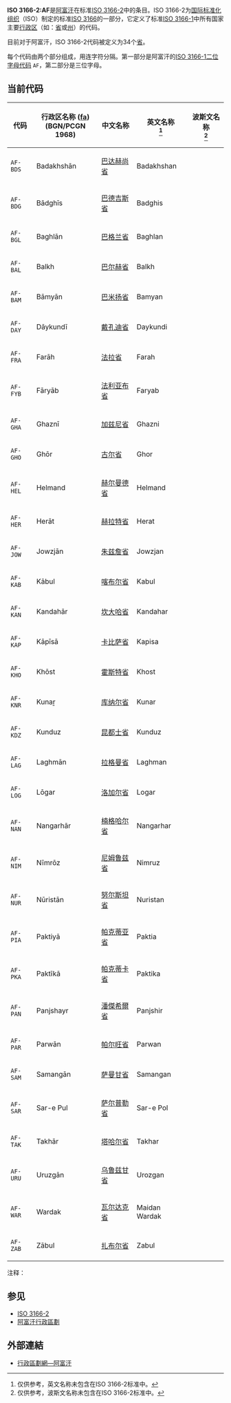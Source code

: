 '''ISO 3166-2:AF'''是[[阿富汗|阿富汗]]在标准[[ISO_3166-2|ISO 3166-2]]中的条目。ISO 3166-2为[[国际标准化组织|国际标准化组织]]（ISO）制定的标准[[ISO_3166|ISO 3166]]的一部分，它定义了标准[[ISO_3166-1|ISO 3166-1]]中所有国家主要[[行政区划|行政区]]（如：[[省_(行政區劃)|省]]或[[联邦制国家成员|州]]）的代码。

目前对于阿富汗，ISO 3166-2代码被定义为34个[[阿富汗行政區劃|省]]。

每个代码由两个部分组成，用连字符分隔。第一部分是阿富汗的[[ISO_3166-1二位字母代码|ISO 3166-1二位字母代码]] <tt>AF</tt>，第二部分是三位字母。

==当前代码==

{| class="wikitable sortable"
|-
! 代码
! 行政区名称 ([[波斯语|fa]])<br />(BGN/PCGN 1968)
! 中文名称
! 英文名称<br /><ref group="note">仅供参考，英文名称未包含在ISO 3166-2标准中。</ref> 
! 波斯文名称<br /><ref group="note">仅供参考，波斯文名称未包含在ISO 3166-2标准中。</ref>
|-
|<code>AF-BDS</code> || Badakhshān || [[巴达赫尚省|巴达赫尚省]] || Badakhshan || {{lang|fa|بدخشان}}
|-
|<code>AF-BDG</code> || Bādghīs    || [[巴德吉斯省|巴德吉斯省]] || Badghis    || {{lang|fa|بادغیس}}
|-
|<code>AF-BGL</code> || Baghlān    || [[巴格兰省|巴格兰省]]   || Baghlan    || {{lang|fa|بغلان}}
|-
|<code>AF-BAL</code> || Balkh      || [[巴尔赫省|巴尔赫省]]   || Balkh      || {{lang|fa|بلخ}}
|-
|<code>AF-BAM</code> || Bāmyān     || [[巴米扬省|巴米扬省]]   || Bamyan     || {{lang|fa|بامیان}}
|-
|<code>AF-DAY</code> || Dāykundī   || [[戴孔迪省|戴孔迪省]]   || Daykundi   || {{lang|fa|دایکندی}}
|-
|<code>AF-FRA</code> || Farāh      || [[法拉省|法拉省]]     || Farah      || {{lang|fa|فراه}}   
|-                                            
|<code>AF-FYB</code> || Fāryāb     || [[法利亚布省|法利亚布省]] || Faryab     || {{lang|fa|فاریاب}} 
|-                                            
|<code>AF-GHA</code> || Ghaznī     || [[加兹尼省|加兹尼省]]   || Ghazni     || {{lang|fa|غزنى}}   
|-                                             
|<code>AF-GHO</code> || Ghōr       || [[古尔省|古尔省]]     || Ghor       || {{lang|fa|غور}}    
|-                                            
|<code>AF-HEL</code> || Helmand    || [[赫尔曼德省|赫尔曼德省]] || Helmand    || {{lang|fa|هلمند}}  
|-                                            
|<code>AF-HER</code> || Herāt      || [[赫拉特省|赫拉特省]]   || Herat      || {{lang|fa|هرات}}   
|-                                            
|<code>AF-JOW</code> || Jowzjān    || [[朱兹詹省|朱兹詹省]]   || Jowzjan    || {{lang|fa|جوزجان}} 
|-                                            
|<code>AF-KAB</code> || Kābul      || [[喀布尔省|喀布尔省]]   || Kabul      || {{lang|fa|کابل}}   
|-                                            
|<code>AF-KAN</code> || Kandahār   || [[坎大哈省|坎大哈省]]   || Kandahar   || {{lang|fa|قندهار}} 
|-                                            
|<code>AF-KAP</code> || Kāpīsā     || [[卡比萨省|卡比萨省]]   || Kapisa     || {{lang|fa|کاپيسا}} 
|-                                            
|<code>AF-KHO</code> || Khōst      || [[霍斯特省|霍斯特省]]   || Khost      || {{lang|fa|خوست}}   
|-                                            
|<code>AF-KNR</code> || Kunaṟ      || [[库纳尔省|库纳尔省]]   || Kunar      || {{lang|fa|کنر}}    
|-                                            
|<code>AF-KDZ</code> || Kunduz     || [[昆都士省|昆都士省]]   || Kunduz     || {{lang|fa|کندز}}   
|-                                            
|<code>AF-LAG</code> || Laghmān    || [[拉格曼省|拉格曼省]]   || Laghman    || {{lang|fa|لغمان}}  
|-                                            
|<code>AF-LOG</code> || Lōgar      || [[洛加尔省|洛加尔省]]   || Logar      || {{lang|fa|لوگر}}   
|-                                            
|<code>AF-NAN</code> || Nangarhār  || [[楠格哈尔省|楠格哈尔省]] || Nangarhar  || {{lang|fa|ننگرهار}}
|-                                            
|<code>AF-NIM</code> || Nīmrōz     || [[尼姆鲁兹省|尼姆鲁兹省]] || Nimruz     || {{lang|fa|نیمروز}} 
|-                                            
|<code>AF-NUR</code> || Nūristān   || [[努尔斯坦省|努尔斯坦省]] || Nuristan   || {{lang|fa|نورستان}}
|-                                            
|<code>AF-PIA</code> || Paktiyā    || [[帕克蒂亚省|帕克蒂亚省]] || Paktia     || {{lang|fa|پکتيا}}  
|-                                            
|<code>AF-PKA</code> || Paktīkā    || [[帕克蒂卡省|帕克蒂卡省]] || Paktika    || {{lang|fa|پکتیکا}} 
|-                                            
|<code>AF-PAN</code> || Panjshayr  || [[潘傑希爾省|潘傑希爾省]] || Panjshir   || {{lang|fa|پنجشیر}} 
|-                                            
|<code>AF-PAR</code> || Parwān     || [[帕尔旺省|帕尔旺省]]   || Parwan     || {{lang|fa|پروان}}  
|-                                            
|<code>AF-SAM</code> || Samangān   || [[萨曼甘省|萨曼甘省]]   || Samangan   || {{lang|fa|سمنگان}} 
|-                                            
|<code>AF-SAR</code> || Sar-e Pul  || [[萨尔普勒省|萨尔普勒省]] || Sar-e Pol  || {{lang|fa|سرپل}}   
|-                                            
|<code>AF-TAK</code> || Takhār     || [[塔哈尔省|塔哈尔省]]   || Takhar     ||  {{lang|fa|تخار}}   
|-
|<code>AF-URU</code> || Uruzgān    || [[乌鲁兹甘省|乌鲁兹甘省]] || Urozgan    || {{lang|fa|ؤروزگان }}   
|-                                           
|<code>AF-WAR</code> || Wardak     || [[瓦尔达克省|瓦尔达克省]] || Maidan Wardak || {{lang|fa|ميدان وردک}} 
|-                                           
|<code>AF-ZAB</code> || Zābul      || [[扎布尔省|扎布尔省]]   || Zabul      || {{lang|fa|زابل}}       
|}

; 注释：
<references group="note" />

== 参见 ==
* [[ISO_3166-2|ISO 3166-2]]
* [[阿富汗行政區劃|阿富汗行政區劃]]

== 外部連結 ==
* [http://www.xzqh.org/old/waiguo/asia/1017.htm 行政區劃網—阿富汗]{{Wayback|url=http://www.xzqh.org/old/waiguo/asia/1017.htm |date=20180629175206 }}

{{ISO 3166}}
